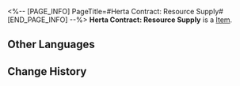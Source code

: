 <%-- [PAGE_INFO]
PageTitle=#Herta Contract: Resource Supply#
[END_PAGE_INFO] --%>
{{Item Infobox
|id          = 310006
|image       = Item Herta Contract- Resource Supply.png
|type        = 
|invCategory = Valuables
|rarity      = 4
|effect      = 
|description = A mutual aid contract between Herta and the Express. She will help the Express whenever she can, in exchange for treasures found during trailblazing.
}}
'''Herta Contract: Resource Supply''' is a [[Item]].

==Other Languages==
{{Other Languages
|en   = Herta Contract: Resource Supply
|zhs  = 黑塔 • 材料支持协议
|zht  = 黑塔•素材支援協議
|ja   = ヘルタ・素材支持協定
|ko   = 헤르타 • 재료 지원 협의
|es   = Herta - Contrato de apoyo material
|fr   = Contrat d'approvisionnement en ressources de Herta
|ru   = «Герта»: Контракт на снабжение материалами
|th   = Herta - พันธสัญญาสนับสนุนเสบียงวัสดุ
|vi   = Herta - Thoả Thuận Hỗ Trợ Nguyên Liệu
|de   = Hertas Vertrag &ndash; Ressourcenversorgung
|id   = Herta Contract: Resource Supply
|pt   = Contrato de Herta: Reabastecimento de Recursos
}}

==Change History==
{{Change History|1.1}}